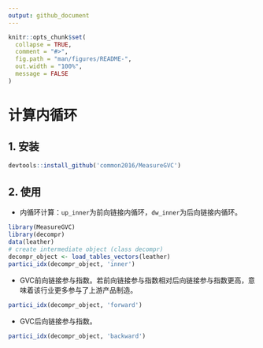 ```yaml
---
output: github_document
---
```


<!-- README.md is generated from README.Rmd. Please edit that file -->

```r
knitr::opts_chunk$set(
  collapse = TRUE,
  comment = "#>",
  fig.path = "man/figures/README-",
  out.width = "100%",
  message = FALSE
)
```

# 计算内循环

## 1. 安装

```r
devtools::install_github('common2016/MeasureGVC')
```

## 2. 使用

- 内循环计算：`up_inner`为前向链接内循环，`dw_inner`为后向链接内循环。

```r
library(MeasureGVC)
library(decompr)
data(leather)
# create intermediate object (class decompr)
decompr_object <- load_tables_vectors(leather)
partici_idx(decompr_object, 'inner')
```

- GVC前向链接参与指数。若前向链接参与指数相对后向链接参与指数更高，意味着该行业更多参与了上游产品制造。

```r
partici_idx(decompr_object, 'forward')
```


- GVC后向链接参与指数。

```r
partici_idx(decompr_object, 'backward')
```

<!-- ## 3. 参考文献 -->

<!-- - 陈普和傅元海，全球价值链视角下经济内循环测度与应用. 统计研究（已接受）. 2022. -->
<!-- - Wang, Z., Shang-Jin Wei, Xinding Yu, Kunfu Zhu, Measures of Participation in Glabal Value Chains and Global Business Cycles. 2017, NBER. Number:23222. -->
